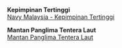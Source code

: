 **Kepimpinan Tertinggi** <br/>
[Navy Malaysia - Kepimpinan Tertinggi](https://www.navy.mil.my/ms/kepimpinan-tertinggi)

**Mantan Panglima Tentera Laut**   <br/>
[Mantan Panglima Tentera Laut](https://www.navy.mil.my/ms/kepimpinan?layout=edit&id=391)

